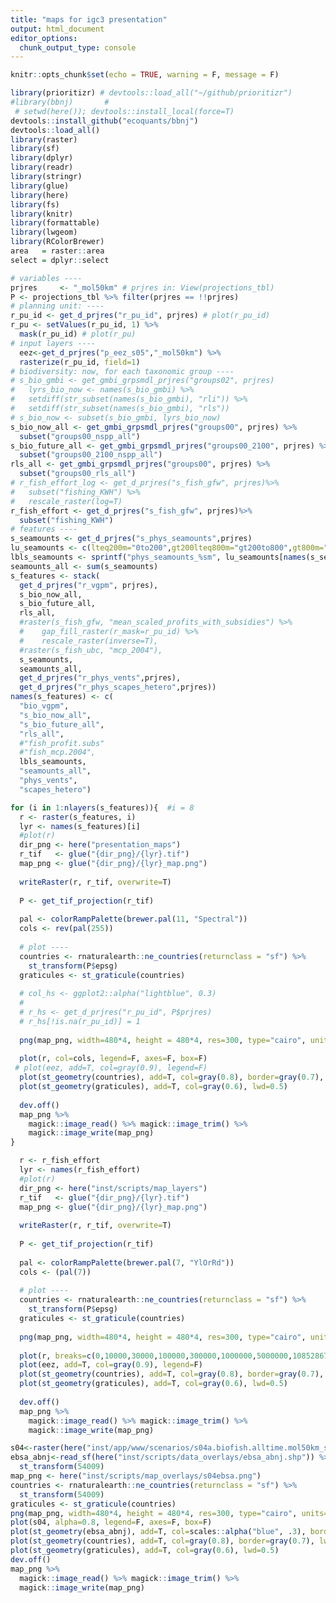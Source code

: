 ```yaml
---
title: "maps for igc3 presentation"
output: html_document
editor_options: 
  chunk_output_type: console
---
```


```r
knitr::opts_chunk$set(echo = TRUE, warning = F, message = F)
```

```r
library(prioritizr) # devtools::load_all("~/github/prioritizr")
#library(bbnj)       # 
 # setwd(here()); devtools::install_local(force=T) 
devtools::install_github("ecoquants/bbnj")
devtools::load_all()
library(raster)
library(sf)
library(dplyr)
library(readr)
library(stringr)
library(glue)
library(here)
library(fs)
library(knitr)
library(formattable)
library(lwgeom)
library(RColorBrewer)
area   = raster::area
select = dplyr::select
```

```r
# variables ----
prjres     <- "_mol50km" # prjres in: View(projections_tbl)
P <- projections_tbl %>% filter(prjres == !!prjres)
# planning unit: ----
r_pu_id <- get_d_prjres("r_pu_id", prjres) # plot(r_pu_id)
r_pu <- setValues(r_pu_id, 1) %>% 
  mask(r_pu_id) # plot(r_pu)
# input layers ----
  eez<-get_d_prjres("p_eez_s05","_mol50km") %>% 
  rasterize(r_pu_id, field=1)
# biodiversity: now, for each taxonomic group ----
# s_bio_gmbi <- get_gmbi_grpsmdl_prjres("groups02", prjres)
#   lyrs_bio_now <- names(s_bio_gmbi) %>% 
#   setdiff(str_subset(names(s_bio_gmbi), "rli")) %>% 
#   setdiff(str_subset(names(s_bio_gmbi), "rls"))
# s_bio_now <- subset(s_bio_gmbi, lyrs_bio_now)
s_bio_now_all <- get_gmbi_grpsmdl_prjres("groups00", prjres) %>% 
  subset("groups00_nspp_all")
s_bio_future_all <- get_gmbi_grpsmdl_prjres("groups00_2100", prjres) %>% 
  subset("groups00_2100_nspp_all")
rls_all <- get_gmbi_grpsmdl_prjres("groups00", prjres) %>% 
  subset("groups00_rls_all")
# r_fish_effort_log <- get_d_prjres("s_fish_gfw", prjres)%>%
#   subset("fishing_KWH") %>% 
#   rescale_raster(log=T)
r_fish_effort <- get_d_prjres("s_fish_gfw", prjres)%>%
  subset("fishing_KWH")
# features ----
s_seamounts <- get_d_prjres("s_phys_seamounts",prjres)
lu_seamounts <- c(lteq200m="0to200",gt200lteq800m="gt200to800",gt800m="gt800")
lbls_seamounts <- sprintf("phys_seamounts_%sm", lu_seamounts[names(s_seamounts)])
seamounts_all <- sum(s_seamounts)
s_features <- stack(
  get_d_prjres("r_vgpm", prjres),
  s_bio_now_all,
  s_bio_future_all,
  rls_all,
  #raster(s_fish_gfw, "mean_scaled_profits_with_subsidies") %>%
  #    gap_fill_raster(r_mask=r_pu_id) %>%
  #    rescale_raster(inverse=T),
  #raster(s_fish_ubc, "mcp_2004"),
  s_seamounts,
  seamounts_all,
  get_d_prjres("r_phys_vents",prjres),
  get_d_prjres("r_phys_scapes_hetero",prjres))
names(s_features) <- c(
  "bio_vgpm",
  "s_bio_now_all",
  "s_bio_future_all",
  "rls_all",
  #"fish_profit.subs"
  #"fish_mcp.2004",
  lbls_seamounts,
  "seamounts_all",
  "phys_vents",
  "scapes_hetero")
```

```r
for (i in 1:nlayers(s_features)){  #i = 8
  r <- raster(s_features, i)
  lyr <- names(s_features)[i]
  #plot(r)
  dir_png <- here("presentation_maps")
  r_tif   <- glue("{dir_png}/{lyr}.tif")
  map_png <- glue("{dir_png}/{lyr}_map.png")
  
  writeRaster(r, r_tif, overwrite=T)
  
  P <- get_tif_projection(r_tif)
  
  pal <- colorRampPalette(brewer.pal(11, "Spectral"))
  cols <- rev(pal(255))
  
  # plot ----
  countries <- rnaturalearth::ne_countries(returnclass = "sf") %>%
    st_transform(P$epsg)
  graticules <- st_graticule(countries)
  
  # col_hs <- ggplot2::alpha("lightblue", 0.3)
  # 
  # r_hs <- get_d_prjres("r_pu_id", P$prjres)
  # r_hs[!is.na(r_pu_id)] = 1
  
  png(map_png, width=480*4, height = 480*4, res=300, type="cairo", units='px', bg = "transparent")
  
  plot(r, col=cols, legend=F, axes=F, box=F)
 # plot(eez, add=T, col=gray(0.9), legend=F)
  plot(st_geometry(countries), add=T, col=gray(0.8), border=gray(0.7), lwd=0.5)
  plot(st_geometry(graticules), add=T, col=gray(0.6), lwd=0.5)
  
  dev.off()
  map_png %>%
    magick::image_read() %>% magick::image_trim() %>%
    magick::image_write(map_png)
}
```

```r
  r <- r_fish_effort
  lyr <- names(r_fish_effort)
  #plot(r)
  dir_png <- here("inst/scripts/map_layers")
  r_tif   <- glue("{dir_png}/{lyr}.tif")
  map_png <- glue("{dir_png}/{lyr}_map.png")
  
  writeRaster(r, r_tif, overwrite=T)
  
  P <- get_tif_projection(r_tif)
  
  pal <- colorRampPalette(brewer.pal(7, "YlOrRd"))
  cols <- (pal(7))
  
  # plot ----
  countries <- rnaturalearth::ne_countries(returnclass = "sf") %>%
    st_transform(P$epsg)
  graticules <- st_graticule(countries)
  
  png(map_png, width=480*4, height = 480*4, res=300, type="cairo", units='px', bg = "transparent")
  
  plot(r, breaks=c(0,10000,30000,100000,300000,1000000,5000000,108528675),col=cols, legend=F, axes=F, box=F)
  plot(eez, add=T, col=gray(0.9), legend=F)
  plot(st_geometry(countries), add=T, col=gray(0.8), border=gray(0.7), lwd=0.5)
  plot(st_geometry(graticules), add=T, col=gray(0.6), lwd=0.5)
  
  dev.off()
  map_png %>%
    magick::image_read() %>% magick::image_trim() %>%
    magick::image_write(map_png)
```



```r
s04<-raster(here("inst/app/www/scenarios/s04a.biofish.alltime.mol50km_sol.tif"))
ebsa_abnj<-read_sf(here("inst/scripts/data_overlays/ebsa_abnj.shp")) %>% 
  st_transform(54009)
map_png <- here("inst/scripts/map_overlays/s04ebsa.png")
countries <- rnaturalearth::ne_countries(returnclass = "sf") %>%
  st_transform(54009)
graticules <- st_graticule(countries)
png(map_png, width=480*4, height = 480*4, res=300, type="cairo", units='px', bg = "transparent")
plot(s04, alpha=0.8, legend=F, axes=F, box=F)
plot(st_geometry(ebsa_abnj), add=T, col=scales::alpha("blue", .3), border="transparent")
plot(st_geometry(countries), add=T, col=gray(0.8), border=gray(0.7), lwd=0.5)
plot(st_geometry(graticules), add=T, col=gray(0.6), lwd=0.5)
dev.off()
map_png %>%
  magick::image_read() %>% magick::image_trim() %>%
  magick::image_write(map_png)
```
